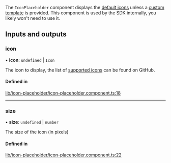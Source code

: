 The `IconPlaceholder` component displays the [default icons](./IconComponent.mdx) unless a [custom template](../services/CustomTemplatesService.mdx) is provided. This component is used by the SDK internally, you likely won't need to use it.

[//]: # "Start of generated content"
## Inputs and outputs 


### icon

• **icon**: `undefined` \| `Icon`

The icon to display, the list of [supported icons](https://github.com/GetStream/stream-chat-angular/tree/master/projects/stream-chat-angular/src/lib/icon/icon.component.ts) can be found on GitHub.

#### Defined in

[lib/icon-placeholder/icon-placeholder.component.ts:18](https://github.com/GetStream/stream-chat-angular/blob/e92241e/projects/stream-chat-angular/src/lib/icon-placeholder/icon-placeholder.component.ts#L18)

___

### size

• **size**: `undefined` \| `number`

The size of the icon (in pixels)

#### Defined in

[lib/icon-placeholder/icon-placeholder.component.ts:22](https://github.com/GetStream/stream-chat-angular/blob/e92241e/projects/stream-chat-angular/src/lib/icon-placeholder/icon-placeholder.component.ts#L22)

[//]: # "End of generated content"

